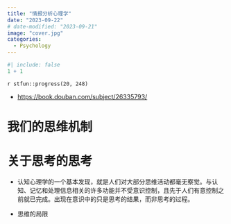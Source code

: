 ```yaml
---
title: "情报分析心理学"
date: "2023-09-22"
# date-modified: "2023-09-21"
image: "cover.jpg"
categories: 
  - Psychology
---
```


```r
#| include: false
1 + 1
```

::: {.callout-note title='Progress'}
`r stfun::progress(20, 248)`
:::

::: {.callout-tip title="Learning Source"}
- <https://book.douban.com/subject/26335793/>
:::

# 我们的思维机制 {-}

# 关于思考的思考

- 认知心理学的一个基本发现，就是人们对大部分思维活动都毫无察觉。与认知、记忆和处理信息相关的许多功能并不受意识控制，且先于人们有意控制之前就已完成。出现在意识中的只是思考的结果，而非思考的过程。













::: {.callout-tip title="To be continued"}
- 思维的局限
:::

